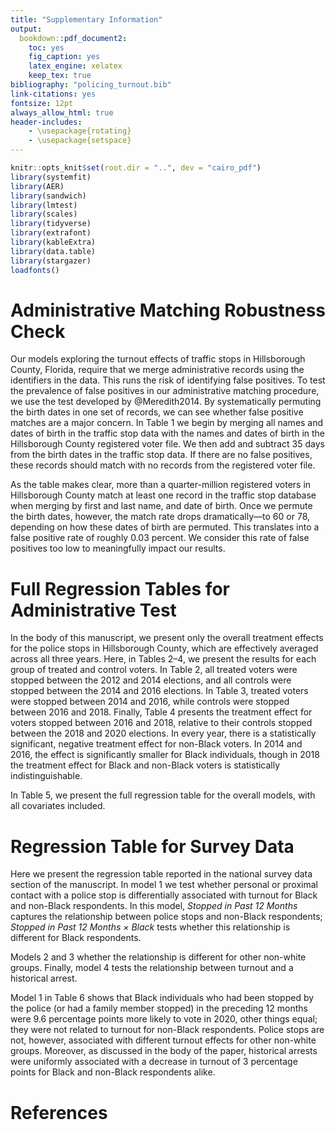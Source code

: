 ```yaml
---
title: "Supplementary Information"
output:
  bookdown::pdf_document2:
    toc: yes
    fig_caption: yes
    latex_engine: xelatex
    keep_tex: true
bibliography: "policing_turnout.bib"
link-citations: yes
fontsize: 12pt
always_allow_html: true
header-includes:
    - \usepackage{rotating}
    - \usepackage{setspace}
---
```

```r
knitr::opts_knit$set(root.dir = "..", dev = "cairo_pdf")
library(systemfit)
library(AER)
library(sandwich)
library(lmtest)
library(scales)
library(tidyverse)
library(extrafont)
library(kableExtra)
library(data.table)
library(stargazer)
loadfonts()
```
\pagenumbering{gobble}
\pagenumbering{arabic}
\doublespacing
\newpage

# Administrative Matching Robustness Check

Our models exploring the turnout effects of traffic stops in Hillsborough County, Florida, require that we merge administrative records using the identifiers in the data. This runs the risk of identifying false positives. To test the prevalence of false positives in our administrative matching procedure, we use the test developed by @Meredith2014. By systematically permuting the birth dates in one set of records, we can see whether false positive matches are a major concern. In Table 1 we begin by merging all names and dates of birth in the traffic stop data with the names and dates of birth in the Hillsborough County registered voter file. We then add and subtract 35 days from the birth dates in the traffic stop data. If there are no false positives, these records should match with no records from the registered voter file.

\begin{singlespace}
```r
table <- readRDS("./temp/plus_minus_35.rds")

j <- table %>% 
  mutate_all(linebreak) %>% 
  knitr::kable(booktabs = T, caption = "(\\#tab:change-dobs) Results of Shifting Birthdates", linesep = "", escape = F,
               col.names = linebreak(c("Group", "Number of Matches Between\nTraffic Stop and Voter File Records")),
               align = "c") %>% 
  kable_styling(latex_options = c("HOLD_position"),
                position = "center")
j

knitr::kable(table, booktabs = T, caption = "\\label{tab:change-dobs} Results of Shifting Birthdates", linesep = "", align=rep('c', ncol(table)), format = "latex",
               col.names = linebreak(c("Group", "Number of Matches Between Traffic Stop and Voter File Records"))) %>%
  kable_styling(font_size = 10,
                latex_options = c("HOLD_position")) %>%
  column_spec(c(1), width = "5cm") %>% 
  column_spec(c(2), width = "6cm") %>% 
  save_kable(paste0("./temp/shift_tab.tex"))

```
\end{singlespace}

As the table makes clear, more than a quarter-million registered voters in Hillsborough County match at least one record in the traffic stop database when merging by first and last name, and date of birth. Once we permute the birth dates, however, the match rate drops dramatically---to 60 or 78, depending on how these dates of birth are permuted. This translates into a false positive rate of roughly 0.03 percent. We consider this rate of false positives too low to meaningfully impact our results.


# Full Regression Tables for Administrative Test

In the body of this manuscript, we present only the overall treatment effects for the police stops in Hillsborough County, which are effectively averaged across all three years. Here, in Tables 2--4, we present the results for each group of treated and control voters. In Table 2, all treated voters were stopped between the 2012 and 2014 elections, and all controls were stopped between the 2014 and 2016 elections. In Table 3, treated voters were stopped between 2014 and 2016, while controls were stopped between 2016 and 2018. Finally, Table 4 presents the treatment effect for voters stopped between 2016 and 2018, relative to their controls stopped between the 2018 and 2020 elections. In every year, there is a statistically significant, negative treatment effect for non-Black voters. In 2014 and 2016, the effect is significantly smaller for Black individuals, though in 2018 the treatment effect for Black and non-Black voters is statistically indistinguishable.

In Table 5, we present the full regression table for the overall models, with all covariates included.

\begin{singlespace}
\input{"../temp/dind_reg_y2014-11-04.tex"}
\end{singlespace}

\begin{singlespace}
\input{"../temp/dind_reg_y2016-11-08.tex"}
\end{singlespace}

\begin{singlespace}
\input{"../temp/dind_reg_y2018-11-06.tex"}
\end{singlespace}

\begin{singlespace}
\input{"../temp/dind_reg_yoverall.tex"}
\end{singlespace}

# Regression Table for Survey Data

Here we present the regression table reported in the national survey data section of the manuscript. In model 1 we test whether personal or proximal contact with a police stop is differentially associated with turnout for Black and non-Black respondents. In this model, *Stopped in Past 12 Months* captures the relationship between police stops and non-Black respondents; *Stopped in Past 12 Months × Black* tests whether this relationship is different for Black respondents.

Models 2 and 3 whether the relationship is different for other non-white groups. Finally, model 4 tests the relationship between turnout and a historical arrest.

\begin{singlespace}
\input{"../temp/anes_raw.tex"}
\end{singlespace}

Model 1 in Table 6 shows that Black individuals who had been stopped by the police (or had a family member stopped) in the preceding 12 months were 9.6 percentage points more likely to vote in 2020, other things equal; they were not related to turnout for non-Black respondents. Police stops are not, however, associated with different turnout effects for other non-white groups. Moreover, as discussed in the body of the paper, historical arrests were uniformly associated with a decrease in turnout of 3 percentage points for Black and non-Black respondents alike. 


\newpage
# References